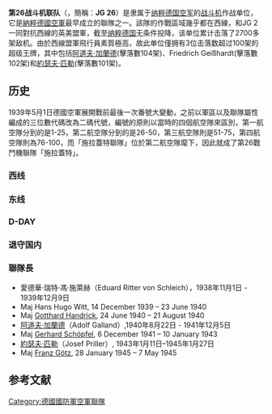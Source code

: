 {{Infobox Military Unit
|unit_name=26战斗机联队
|image= JG26-Emblem.svg
|image_size = 150
|caption=
|dates=1939 – 1945
|country={{flagicon|Nazi Germany}} [[纳粹德国|纳粹德国]]
|allegiance=
|branch=[[纳粹德国空军|纳粹德国空军]]
|type=[[战斗机|战斗机]]
|role=夺取[[制空权|制空权]]
|size=空军联队
|command_structure=
|current_commander=
|garrison=
|ceremonial_chief=
|colonel_of_the_regiment=
|nickname=施拉蓋特
|patron=
|motto=
|colors=
|identification_symbol=
|march=
|mascot=
|battles=
|notable_commanders=[[阿道夫·加蘭德|阿道夫·加蘭德]]<br>（1940年8月22日–1941年12月5日）<br>[[約瑟夫·匹勒|約瑟夫·匹勒]]<br>（1943年1月11日–1945年1月27日）
|anniversaries=
|decorations=
|battle_honours=
<!-- Aircraft -->
|equipment= [[Bf_109|Bf 109]]<br>[[Fw_190|Fw 190]]
}}
'''第26战斗机联队'''（'''{{lang-de|Jagdgeschwader 26}}'''，簡稱：'''JG 26'''）是隶属于[[纳粹德国空军|纳粹德国空军]]的[[战斗机|战斗机]]作战单位，它是[[納粹德國空軍|納粹德國空軍]]最早成立的聯隊之一。該隊的作戰區域幾乎都在西線，和JG 2一同對抗西線的英美盟軍，截至[[纳粹德国|纳粹德国]]无条件投降，该单位累计击落了2700多架敌机。由於西線盟軍飛行員素質極高，故此单位僅拥有3位击落数超过100架的超级王牌，其中包括[[阿道夫·加蘭德|阿道夫·加蘭德]](擊落數104架)、Friedrich Geißhardt(擊落數102架)和[[約瑟夫·匹勒|約瑟夫·匹勒]](擊落數101架)。

==历史==
1939年5月1日德國空軍展開戰前最後一次番號大變動，之前以軍區以及聯隊屬性編成的三位數代碼改為二碼代號，編號的原則以當時的四個航空隊來區別，第一航空隊分到的是1-25，第二航空隊分到的是26-50，第三航空隊則是51-75，第四航空隊則為76-100，而「施拉蓋特聯隊」位於第二航空隊麾下，因此就成了第26戰鬥機聯隊「施拉蓋特」。

===西线===

===东线===

===D-DAY===

===退守国内===

===聯隊長===
*愛德華·瑞特·馮·施萊赫（Eduard Ritter von Schleich），1938年11月1日 - 1939年12月9日
*Maj Hans Hugo Witt, 14 December 1939 – 23 June 1940
*Maj [[Gotthard_Handrick|Gotthard Handrick]], 24 June 1940 – 21 August 1940
*[[阿道夫·加蘭德|阿道夫·加蘭德]]（Adolf Galland）,1940年8月22日 - 1941年12月5日
*Maj [[Gerhard_Schöpfel|Gerhard Schöpfel]], 6 December 1941 – 10 January 1943
*[[約瑟夫·匹勒|約瑟夫·匹勒]]（Josef Priller）, 1943年1月11日–1945年1月27日
*Maj [[Franz_Götz_(pilot)|Franz Götz]], 28 January 1945 – 7 May 1945

==参考文献==

{{德國國防軍空軍戰鬥機聯隊}}
[[Category:德國國防軍空軍聯隊|Category:德國國防軍空軍聯隊]]